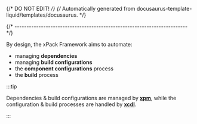 {/* DO NOT EDIT! */}
{/* Automatically generated from docusaurus-template-liquid/templates/docusaurus. */}

{/* ------------------------------------------------------------------------ */}

By design, the xPack Framework aims to automate:

- managing **dependencies**
- managing **build configurations**
- the **component configurations** process
- the **build** process

:::tip

Dependencies & build configurations are managed by
**[xpm](https://xpack.github.io/xpm/)**,
while the configuration & build processes are handled by
**[xcdl](https://xpack.github.io/xcdl/)**.

:::

